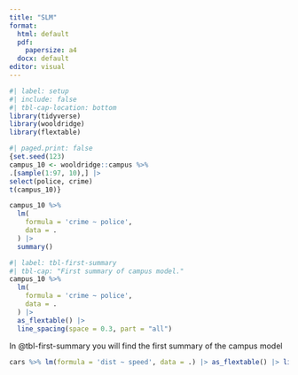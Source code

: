 ```yaml
---
title: "SLM"
format: 
  html: default
  pdf: 
    papersize: a4
  docx: default
editor: visual
---
```


```r
#| label: setup
#| include: false
#| tbl-cap-location: bottom
library(tidyverse)
library(wooldridge)
library(flextable)
```

```r
#| paged.print: false 
{set.seed(123)
campus_10 <- wooldridge::campus %>%
.[sample(1:97, 10),] |> 
select(police, crime)
t(campus_10)}
```

```r
campus_10 %>% 
  lm(
    formula = 'crime ~ police', 
    data = .
  ) |> 
  summary()
```

```r
#| label: tbl-first-summary
#| tbl-cap: "First summary of campus model."
campus_10 %>% 
  lm(
    formula = 'crime ~ police', 
    data = .
  ) |> 
  as_flextable() |> 
  line_spacing(space = 0.3, part = "all")
```

In @tbl-first-summary you will find the first summary of the campus model

```r
cars %>% lm(formula = 'dist ~ speed', data = .) |> as_flextable() |> line_spacing(space = 0.2, part = "all")
```
